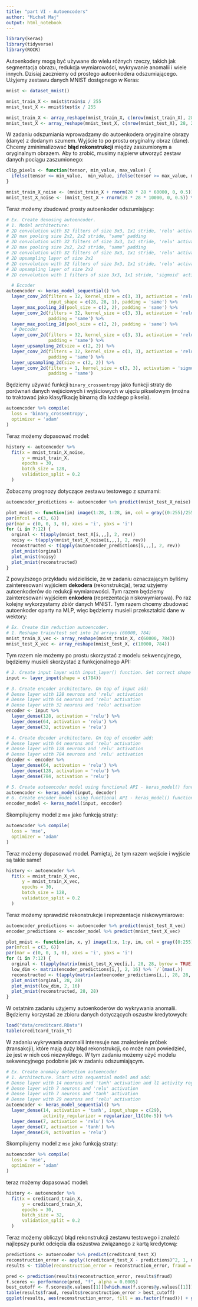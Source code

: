 ```yaml
---
title: "part VI - Autoencoders"
author: "Michał Maj"
output: html_notebook
---
```


```r
library(keras)
library(tidyverse)
library(ROCR)
```

Autoenkodery mogą być używane do wielu różnych rzeczy, takich jak segmentacja obrazu, redukcja wymiarowości, wykrywanie anomalii i wiele innych. Dzisiaj zaczniemy od prostego autoenkodera odszumiającego. Użyjemy zestawu danych MNIST dostępnego w Keras:

```r
mnist <- dataset_mnist()

mnist_train_X <- mnist$train$x / 255
mnist_test_X <- mnist$test$x / 255

mnist_train_X <- array_reshape(mnist_train_X, c(nrow(mnist_train_X), 28, 28, 1))
mnist_test_X <- array_reshape(mnist_test_X, c(nrow(mnist_test_X), 28, 28, 1))
```

W zadaniu odszumiania wprowadzamy do autoenkodera oryginalne obrazy (danye) z dodanym szumem. Wyjście to po prostu oryginalny obraz (dane). Chcemy zminimalizować **błąd rekonstrukcji** między zaszumionym a oryginalnym obrazem. Aby to zrobić, musimy najpierw utworzyć zestaw danych pociągu zaszumionego:

```r
clip_pixels <- function(tensor, min_value, max_value) {
  ifelse(tensor <= min_value,  min_value, ifelse(tensor >= max_value, max_value, tensor))
}

mnist_train_X_noise <- (mnist_train_X + rnorm(28 * 28 * 60000, 0, 0.5)) %>% clip_pixels(., 0, 1)
mnist_test_X_noise <- (mnist_test_X + rnorm(28 * 28 * 10000, 0, 0.5)) %>% clip_pixels(., 0, 1)
```

Teraz możemy zbudować prosty autoenkoder odszumiający:

```r
# Ex. Create denosing autoencoder.
# 1. Model architecture:
# 2D convolution with 32 filters of size 3x3, 1x1 stride, 'relu' activation, "same" padding
# 2D max pooling size 2x2, 2x2 stride, "same" padding
# 2D convolution with 32 filters of size 3x3, 1x1 stride, 'relu' activation, "same" padding
# 2D max pooling size 2x2, 2x2 stride, "same" padding
# 2D convolution with 32 filters of size 3x3, 1x1 stride, 'relu' activation, "same" padding
# 2D upsampling layer of size 2x2
# 2D convolution with 32 filters of size 3x3, 1x1 stride, 'relu' activation, "same" padding
# 2D upsampling layer of size 2x2
# 2D convolution with 1 filters of size 3x3, 1x1 stride, 'sigmoid' activation, "same" padding

  # Eccoder
autoencoder <- keras_model_sequential() %>%
  layer_conv_2d(filters = 32, kernel_size = c(3, 3), activation = 'relu',
                input_shape = c(28, 28, 1), padding = 'same') %>%
  layer_max_pooling_2d(pool_size = c(2, 2), padding = 'same') %>%
  layer_conv_2d(filters = 32, kernel_size = c(3, 3), activation = 'relu',
                padding = 'same') %>%
  layer_max_pooling_2d(pool_size = c(2, 2), padding = 'same') %>%
   # Decoder
  layer_conv_2d(filters = 32, kernel_size = c(3, 3), activation = 'relu',
                padding = 'same') %>%
  layer_upsampling_2d(size = c(2, 2)) %>%
  layer_conv_2d(filters = 32, kernel_size = c(3, 3), activation = 'relu',
                padding = 'same') %>%
  layer_upsampling_2d(size = c(2, 2)) %>%
  layer_conv_2d(filters = 1, kernel_size = c(3, 3), activation = 'sigmoid',
                padding = 'same')
```

Będziemy używać funkcji `binary_crossentropy` jako funkcji straty do porównań danych wejściowych i wyjściowych w ujęciu pikselowym (można to traktować jako klasyfikację binarną dla każdego piksela).

```r
autoencoder %>% compile(
  loss = 'binary_crossentropy',
  optimizer = 'adam'
)
```

Teraz możemy dopasować model:

```r
history <- autoencoder %>%
  fit(x = mnist_train_X_noise,
      y = mnist_train_X,
      epochs = 30,
      batch_size = 128,
      validation_split = 0.2
  )
```

Zobaczmy prognozy dotyczące zestawu testowego z szumami:

```r
autoencoder_predictions <- autoencoder %>% predict(mnist_test_X_noise)

plot_mnist <- function(im) image(1:28, 1:28, im, col = gray((0:255)/255))
par(mfcol = c(3, 6))
par(mar = c(0, 0, 3, 0), xaxs = 'i', yaxs = 'i')
for (i in 7:12) {
  orginal <- t(apply(mnist_test_X[i,,,], 2, rev))
  noisy <- t(apply(mnist_test_X_noise[i,,,], 2, rev))
  reconstructed <- t(apply(autoencoder_predictions[i,,,], 2, rev))
  plot_mnist(orginal)
  plot_mnist(noisy)
  plot_mnist(reconstructed)
}
```

Z powyższego przykładu widzieliście, że w zadaniu oznaczającym byliśmy zainteresowani wyjściem **dekodera** (rekonstrukcja), teraz użyjemy autoenkoderów do redukcji wymiarowości. Tym razem będziemy zainteresowani wyjściem **enkodera** (reprezentacja niskowymiarowa). Po raz kolejny wykorzystamy zbiór danych MNIST. Tym razem chcemy zbudować autoenkoder oparty na MLP, więc będziemy musieli przekształcić dane w wektory:

```r
# Ex. Create dim reduction autoencoder.
# 1. Reshape train/test set into 2d arrays (60000, 784)
mnist_train_X_vec <- array_reshape(mnist_train_X, c(60000, 784))
mnist_test_X_vec <- array_reshape(mnist_test_X, c(10000, 784))
```

Tym razem nie możemy po prostu skorzystać z modelu sekwencyjnego, będziemy musieli skorzystać z funkcjonalnego API:

```r
# 2. Create input layer with input_layer() function. Set correct shape parameter.
input <- layer_input(shape = c(784))

# 3. Create encoder architecture. On top of input add:
# Dense layer with 128 neurons and 'relu' activation
# Dense layer with 64 neurons and 'relu' activation
# Dense layer with 32 neurons and 'relu' activation
encoder <- input %>%
  layer_dense(128, activation = 'relu') %>%
  layer_dense(64, activation = 'relu') %>%
  layer_dense(32, activation = 'relu')

# 4. Create decoder architecture. On top of encoder add:
# Dense layer with 64 neurons and 'relu' activation
# Dense layer with 128 neurons and 'relu' activation
# Dense layer with 784 neurons and 'relu' activation
decoder <- encoder %>%
  layer_dense(64, activation = 'relu') %>%
  layer_dense(128, activation = 'relu') %>%
  layer_dense(784, activation = 'relu')

# 5. Create autoencoder model using functional API - keras_model() function
autoencoder <- keras_model(input, decoder)
# 6. Create encoder model using functional API - keras_model() function
encoder_model <- keras_model(input, encoder)
```

Skompilujemy model z `mse` jako funkcją straty:

```r
autoencoder %>% compile(
  loss = 'mse',
  optimizer = 'adam'
)
```

Teraz możemy dopasować model. Pamiętaj, że tym razem wejście i wyjście są takie same!

```r
history <- autoencoder %>%
  fit(x = mnist_train_X_vec,
      y = mnist_train_X_vec,
      epochs = 30,
      batch_size = 128,
      validation_split = 0.2
  )
```

Teraz możemy sprawdzić rekonstrukcje i reprezentacje niskowymiarowe:

```r
autoencoder_predictions <- autoencoder %>% predict(mnist_test_X_vec)
encoder_predictions <- encoder_model %>% predict(mnist_test_X_vec)

plot_mnist <- function(im, x, y) image(1:x, 1:y, im, col = gray((0:255)/255))
par(mfcol = c(3, 6))
par(mar = c(0, 0, 3, 0), xaxs = 'i', yaxs = 'i')
for (i in 7:12) {
  orginal <- t(apply(matrix(mnist_test_X_vec[i,], 28, 28, byrow = TRUE), 2, rev))
  low_dim <- matrix(encoder_predictions[i,], 2, 16) %>% `/`(max(.))
  reconstructed <- t(apply(matrix(autoencoder_predictions[i,], 28, 28, byrow = TRUE), 2, rev))
  plot_mnist(orginal, 28, 28)
  plot_mnist(low_dim, 2, 16)
  plot_mnist(reconstructed, 28, 28)
}
```

W ostatnim zadaniu użyjemy autoenkoderów do wykrywania anomalii. Będziemy korzystać ze zbioru danych dotyczących oszustw kredytowych:

```r
load("data/creditcard.RData")
table(creditcard_train_Y)
```

W zadaniu wykrywania anomalii interesuje nas znalezienie próbek (transakcji), które mają duży błąd rekonstrukcji, co może nam powiedzieć, że jest w nich coś niezwykłego. W tym zadaniu możemy użyć modelu sekwencyjnego podobnie jak w zadaniu odszumiającym.

```r
# Ex. Create anomaly detection autoencoder
# 1. Architecture. Start with sequential model and add:
# Dense layer with 14 neurons and 'tanh' activation and l1 activity regularization with lambda = 10e-5
# Dense layer with 7 neurons and 'relu' activation
# Dense layer with 7 neurons and 'tanh' activation
# Dense layer with 29 neurons and 'relu' activation
autoencoder <- keras_model_sequential() %>%
  layer_dense(14, activation = 'tanh', input_shape = c(29),
              activity_regularizer = regularizer_l1(10e-5)) %>%
  layer_dense(7, activation = 'relu') %>%
  layer_dense(7, activation = 'tanh') %>%
  layer_dense(29, activation = 'relu')
```

Skompilujemy model z `mse` jako funkcją straty:

```r
autoencoder %>% compile(
  loss = 'mse',
  optimizer = 'adam'
)
```

teraz możemy dopasować model:

```r
history <- autoencoder %>%
  fit(x = creditcard_train_X,
      y = creditcard_train_X,
      epochs = 30,
      batch_size = 32,
      validation_split = 0.2
  )
```

Teraz możemy obliczyć błąd rekonstrukcji zestawu testowego i znaleźć najlepszy punkt odcięcia dla oszustwa związanego z kartą kredytową:

```r
predictions <- autoencoder %>% predict(creditcard_test_X)
reconstruction_error <- apply((creditcard_test_X - predictions)^2, 1, mean)
results <- tibble(reconstruction_error = reconstruction_error, fraud = creditcard_test_Y)

pred <- prediction(results$reconstruction_error, results$fraud)
f.scores <- performance(pred, "f", alpha = 0.0005)
best_cutoff <- f.scores@x.values[[1]][which.max(f.scores@y.values[[1]])]
table(results$fraud, results$reconstruction_error > best_cutoff)
ggplot(results, aes(reconstruction_error, fill = as.factor(fraud))) + geom_histogram(bins = 100) + theme_bw() + facet_grid(fraud ~ ., scales = "free") + geom_vline(xintercept = best_cutoff)
```
